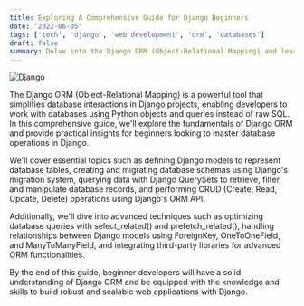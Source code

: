 ```yaml
---
title: Exploring A Comprehensive Guide for Django Beginners
date: '2022-06-05'
tags: ['tech', 'django', 'web development', 'orm', 'databases']
draft: false
summary: Delve into the Django ORM (Object-Relational Mapping) and learn how to interact with databases seamlessly in Django projects, covering essential concepts, best practices, and advanced techniques for managing database operations effectively.
---
```


<img className="inline" src="/static/images/Blog/wwdc-2022-hero.jpeg" alt="Django" />

The Django ORM (Object-Relational Mapping) is a powerful tool that simplifies database interactions in Django projects, enabling developers to work with databases using Python objects and queries instead of raw SQL. In this comprehensive guide, we'll explore the fundamentals of Django ORM and provide practical insights for beginners looking to master database operations in Django.

We'll cover essential topics such as defining Django models to represent database tables, creating and migrating database schemas using Django's migration system, querying data with Django QuerySets to retrieve, filter, and manipulate database records, and performing CRUD (Create, Read, Update, Delete) operations using Django's ORM API.

Additionally, we'll dive into advanced techniques such as optimizing database queries with select_related() and prefetch_related(), handling relationships between Django models using ForeignKey, OneToOneField, and ManyToManyField, and integrating third-party libraries for advanced ORM functionalities.

By the end of this guide, beginner developers will have a solid understanding of Django ORM and be equipped with the knowledge and skills to build robust and scalable web applications with Django.
